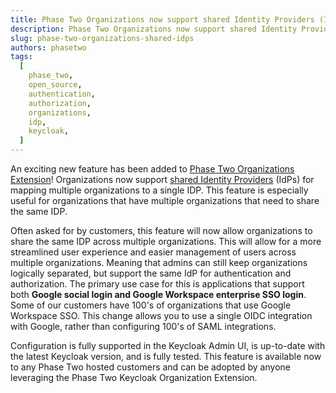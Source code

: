 ```yaml
---
title: Phase Two Organizations now support shared Identity Providers (IdPs)
description: Phase Two Organizations now support shared Identity Providers (IdPs) for mapping multiple organizations to a single IDP.
slug: phase-two-organizations-shared-idps
authors: phasetwo
tags:
  [
    phase_two,
    open_source,
    authentication,
    authorization,
    organizations,
    idp,
    keycloak,
  ]
---
```


An exciting new feature has been added to [Phase Two Organizations Extension](https://github.com/p2-inc/keycloak-orgs)! Organizations now support [shared Identity Providers](https://github.com/p2-inc/keycloak-orgs/issues/249) (IdPs) for mapping multiple organizations to a single IDP. This feature is especially useful for organizations that have multiple organizations that need to share the same IDP.

<!--truncate-->

Often asked for by customers, this feature will now allow organizations to share the same IDP across multiple organizations. This will allow for a more streamlined user experience and easier management of users across multiple organizations. Meaning that admins can still keep organizations logically separated, but support the same IdP for authentication and authorization. The primary use case for this is applications that support both **Google social login and Google Workspace enterprise SSO login**. Some of our customers have 100's of organizations that use Google Workspace SSO. This change allows you to use a single OIDC integration with Google, rather than configuring 100's of SAML integrations.

Configuration is fully supported in the Keycloak Admin UI, is up-to-date with the latest Keycloak version, and is fully tested. This feature is available now to any Phase Two hosted customers and can be adopted by anyone leveraging the Phase Two Keycloak Organization Extension.
